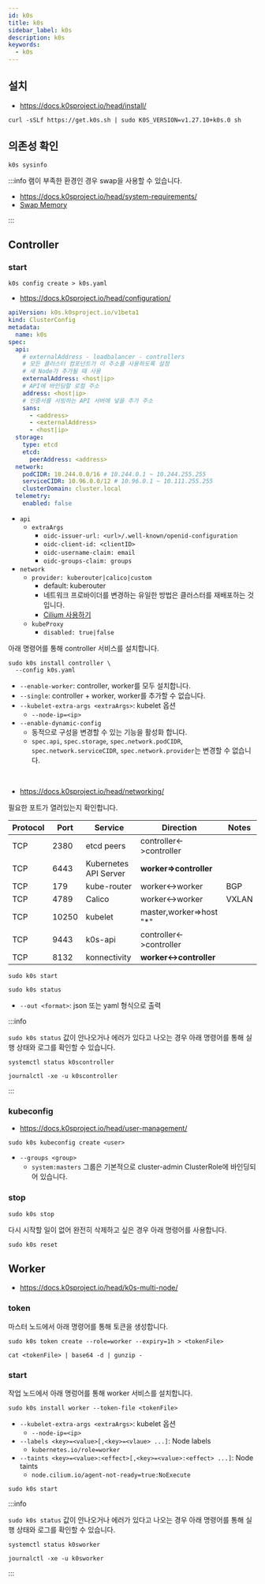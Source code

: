 ```yaml
---
id: k0s
title: k0s
sidebar_label: k0s
description: k0s
keywords:
  - k0s
---
```


## 설치

- https://docs.k0sproject.io/head/install/

```shell
curl -sSLf https://get.k0s.sh | sudo K0S_VERSION=v1.27.10+k0s.0 sh
```

## 의존성 확인

```shell
k0s sysinfo
```

:::info
램이 부족한 환경인 경우 swap을 사용할 수 있습니다.

- https://docs.k0sproject.io/head/system-requirements/
- [Swap Memory](/docs/linux/kernel/storage/swap.mdx)

:::

## Controller

### start

```shell
k0s config create > k0s.yaml
```

- https://docs.k0sproject.io/head/configuration/

```yaml title="k0s.yaml"
apiVersion: k0s.k0sproject.io/v1beta1
kind: ClusterConfig
metadata:
  name: k0s
spec:
  api:
    # externalAddress - loadbalancer - controllers
    # 모든 클러스터 컴포넌트가 이 주소를 사용하도록 설정
    # 새 Node가 추가될 때 사용
    externalAddress: <host|ip>
    # API에 바인딩할 로컬 주소
    address: <host|ip>
    # 인증서를 서빙하는 API 서버에 넣을 추가 주소
    sans:
      - <address>
      - <externalAddress>
      - <host|ip>
  storage:
    type: etcd
    etcd:
      peerAddress: <address>
  network:
    podCIDR: 10.244.0.0/16 # 10.244.0.1 ~ 10.244.255.255
    serviceCIDR: 10.96.0.0/12 # 10.96.0.1 ~ 10.111.255.255
    clusterDomain: cluster.local
  telemetry:
    enabled: false
```

- `api`
  - `extraArgs`
    - `oidc-issuer-url: <url>/.well-known/openid-configuration`
    - `oidc-client-id: <clientID>`
    - `oidc-username-claim: email`
    - `oidc-groups-claim: groups`
- `network`
  - `provider: kuberouter|calico|custom`
    - default: kuberouter
    - 네트워크 프로바이더를 변경하는 유일한 방법은 클러스터를 재배포하는 것입니다.
    - [Cilium 사용하기](https://docs.cilium.io/en/stable/installation/k0s/)
  - `kubeProxy`
    - `disabled: true|false`

아래 명령어를 통해 controller 서비스를 설치합니다.

```shell
sudo k0s install controller \
  --config k0s.yaml
```

- `--enable-worker`: controller, worker를 모두 설치합니다.
- `--single`: controller + worker, worker를 추가할 수 없습니다.
- `--kubelet-extra-args <extraArgs>`: kubelet 옵션
  - `--node-ip=<ip>`
- `--enable-dynamic-config`
  - 동적으로 구성을 변경할 수 있는 기능을 활성화 합니다.
  - `spec.api`, `spec.storage`, `spec.network.podCIDR`, `spec.network.serviceCIDR`, `spec.network.provider`는 변경할 수 없습니다.

<br />

- https://docs.k0sproject.io/head/networking/

필요한 포트가 열려있는지 확인합니다.

| Protocol | Port  | Service               | Direction                 | Notes |
| -------- | ----- | --------------------- | ------------------------- | ----- |
| TCP      | 2380  | etcd peers            | controller\<-\>controller |       |
| TCP      | 6443  | Kubernetes API Server | **worker=\>controller**   |       |
| TCP      | 179   | kube-router           | worker\<-\>worker         | BGP   |
| TCP      | 4789  | Calico                | worker\<-\>worker         | VXLAN |
| TCP      | 10250 | kubelet               | master,worker=\>host "\*" |       |
| TCP      | 9443  | k0s-api               | controller\<-\>controller |       |
| TCP      | 8132  | konnectivity          | **worker\<-\>controller** |       |

```shell
sudo k0s start
```

```shell
sudo k0s status
```

- `--out <format>`: json 또는 yaml 형식으로 출력

:::info

`sudo k0s status` 값이 안나오거나 에러가 있다고 나오는 경우 아래 명령어를 통해 실행 상태와 로그를 확인할 수 있습니다.

```shell
systemctl status k0scontroller
```

```shell
journalctl -xe -u k0scontroller
```

:::

### kubeconfig

- https://docs.k0sproject.io/head/user-management/

```shell
sudo k0s kubeconfig create <user>
```

- `--groups <group>`
  - `system:masters` 그룹은 기본적으로 cluster-admin ClusterRole에 바인딩되어 있습니다.

### stop

```shell
sudo k0s stop
```

다시 시작할 일이 없어 완전히 삭제하고 싶은 경우 아래 명령어를 사용합니다.

```shell
sudo k0s reset
```

## Worker

- https://docs.k0sproject.io/head/k0s-multi-node/

### token

마스터 노드에서 아래 명령어를 통해 토큰을 생성합니다.

```shell
sudo k0s token create --role=worker --expiry=1h > <tokenFile>
```

```shell
cat <tokenFile> | base64 -d | gunzip -
```

### start

작업 노드에서 아래 명렁어를 통해 worker 서비스를 설치합니다.

```shell
sudo k0s install worker --token-file <tokenFile>
```

- `--kubelet-extra-args <extraArgs>`: kubelet 옵션
  - `--node-ip=<ip>`
- `--labels <key>=<value>[,<key>=<vlaue> ...]`: Node labels
  - `kubernetes.io/role=worker`
- `--taints <key>=<value>:<effect>[,<key>=<value>:<effect> ...]`: Node taints
  - `node.cilium.io/agent-not-ready=true:NoExecute`

```shell
sudo k0s start
```

:::info

`sudo k0s status` 값이 안나오거나 에러가 있다고 나오는 경우 아래 명령어를 통해 실행 상태와 로그를 확인할 수 있습니다.

```shell
systemctl status k0sworker
```

```shell
journalctl -xe -u k0sworker
```

:::

